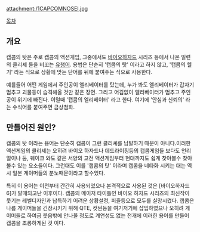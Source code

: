 attachment:/1CAPCOMNOSEI.jpg

[[목차]]

== 개요 ==
캡콤의 탓은 주로 캡콤의 액션게임, 그중에서도 [[바이오하자드]] 시리즈 등에서 나온 일련의 클리셰 들을 비꼬는 [[유행어]]. 용법은 단순히 '캡콤의 탓' 이라고 하지 않고, '캡콤의 헬기' 라는 식으로 상황에 맞는 단어를 뒤에 붙여주는 식으로 사용한다.

예를들어 어떤 게임에서 주인공이 엘리베이터를 탔는데, 누가 봐도 엘리베이터가 갑자기 멈추고 괴물등이 습격해올 것만 같은 장면. 그리고 어김없이 엘리베이터가 멈추고 주인공이 위기에 빠진다. 이럴때 '캡콤의 엘리베이터' 라고 한다. 여기에 '안심과 신뢰의' 라는 수식어를 붙여주면 금상첨화.

== 만들어진 원인? ==
캡콤의 탓 이라는 용어는 단순히 캡콤이 그런 클리셰를 남발하기 때문이 아니다.이러한 액션게임의 클리셰는 오히려 바이오 하자드나 데드라이징등의 캡콤게임들 보다도 언리얼이나 둠, 퀘이크 와도 같은 서양의 고전 액션게임부터 현대까지도 쉽게 찾아볼수 찾아볼수 있는 요소들이다. 그런대도 이를 '캡콤의 탓' 이라며 캡콤을 네타화 시키는 대는 역시 일본 게이머들의 분노때문이라고 할수있다. 

특히 이 용어는 이전부터 간간히 사용되었으나 본격적으로 사용된 것은 [바이오하자드 6]가 발매되고난 이후이다. 캡콤의 메이저 타이틀인 바이오 하자드 시리즈의 최신작이 웃기는 레벨디자인과 납득하기 어려운 상황설정, 퍼즐등으로 모두를 실망시켰다. 캡콤은 나름 게이머들을 긴장시키기 위해 QTE, 컷씬등을 여기저기에 삽입하였으나 오히려 게이머들로 하여금 웃음밖에 안나올 정도로 계연성도 없는 전개에 이러한 용어를 만들어 캡콤을 조롱하게된 것 이다.
